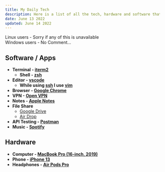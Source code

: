 ```yaml
---
title: My Daily Tech
description: Here is a list of all the tech, hardware and software that I use everyday. I have landed on these after 6+ years of professional software development work.
date: June 13 2022
updated: June 14 2022
---
```


Linux users - Sorry if any of this is unavailable  
Windows users - No Comment...

## Software / Apps

- **Terminal - <a href="https://iterm2.com/" target="_blank">iterm2</a>**
  - **Shell - <a href="https://ohmyz.sh/" target="_blank">zsh</a>**
- **Editor - <a href="https://code.visualstudio.com/" target="_blank">vscode</a>**
  - **While using <a href="https://en.wikipedia.org/wiki/Secure_Shell" target="_blank">ssh</a> I use <a href="https://www.vim.org/" target="_blank">vim</a>**
- **Browser - <a href="https://www.google.com/chrome/downloads/" target="_blank">Google Chrome</a>**
- **VPN - <a href="https://openvpn.net/" target="_blank">Open VPN</a>**
- **Notes - <a href="https://apps.apple.com/us/app/notes/id1110145109" target="_blank">Apple Notes</a>**
- **File Share**
  - <a href="https://www.google.com/drive/" target="_blank">
      Google Drive
    </a>
  - <a href="https://support.apple.com/en-us/HT204144" target="_blank">
      Air Drop
    </a>
- **API Testing - <a href="https://www.postman.com/" target="_blank">Postman</a>**
- **Music - <a href="https://spotify.com/" target="_blank">Spotify</a>**

## Hardware

- **Computer - <a href="https://www.apple.com/macbook-pro-14-and-16/" target="_blank">MacBook Pro (16-inch, 2019)</a>**
- **Phone - <a href="https://www.apple.com/iphone-13/" target="_blank">iPhone 13</a>**
- **Headphones - <a href="https://www.apple.com/airpods-pro/" target="_blank">Air Pods Pro</a>**
